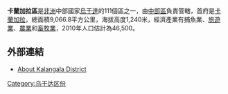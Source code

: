 {{Infobox settlement
|name=卡蘭加拉區
|settlement_type=
|native_name      =
|nickname           = 
|image_skyline      
|image_size          = 
|image_caption       =
|image_flag         = 
|image_seal         =
|image_map          = Kalangala District Uganda.png
|map_caption        = 
|coordinates_region   = UG
|subdivision_type1   = 國家
|subdivision_name1   = {{flag|Uganda}}
|subdivision_type2   = 地理區
|subdivision_name2   = [[中部區_(烏干達)|中部區]]
|subdivision_type3   = 首府
|subdivision_name3   = [[卡蘭加拉|卡蘭加拉]]
|leader_title       =
|leader_name        =
|established_title  =
|established_date   = 
|area_magnitude     = 
|area_total_km2         =9066.8 
|area_land_km2          =432.1 
|area_water_km2         =8634.7 
|population_as_of   = 2010估計
|population_note    = 
|population_total   =46500
|population_metro   = 
|population_density_km2 =107.6 
|timezone           =[[東非時間|東非時間]]
|utc_offset         = +3
|timezone_DST       = 
|utc_offset_DST     = 
|latd=00|latm=26|lats=|latNS=S
|longd=32|longm=15|longs=|longEW=E
|elevation_m          =1240 
|blank_name             =
|blank_info             =
|website                = [https://web.archive.org/web/20090212180746/http://www.kalangala.go.ug/]
|footnotes          = 
}}

'''卡蘭加拉區'''是[[非洲|非洲]]中部國家[[烏干達|烏干達]]的111個區之一，由[[中部區_(烏干達)|中部區]]負責管轄，首府是[[卡蘭加拉|卡蘭加拉]]，總面積9,066.8平方公里，海拔高度1,240米，經濟產業有捕魚業、[[旅遊業|旅遊業]]、[[農業|農業]]和[[畜牧業|畜牧業]]，2010年人口估計為46,500。

==外部連結==
*[http://www.ugandatravelguide.com/kalangala-sseseisland.html About Kalangala District]{{Wayback|url=http://www.ugandatravelguide.com/kalangala-sseseisland.html |date=20150617144837 }}

{{coord|00|26|S|32|15|E|region:UG_type:adm1st|display=title}}

{{Uganda-stub}}
{{烏干達行政區劃}}

[[Category:乌干达区份|Category:乌干达区份]]